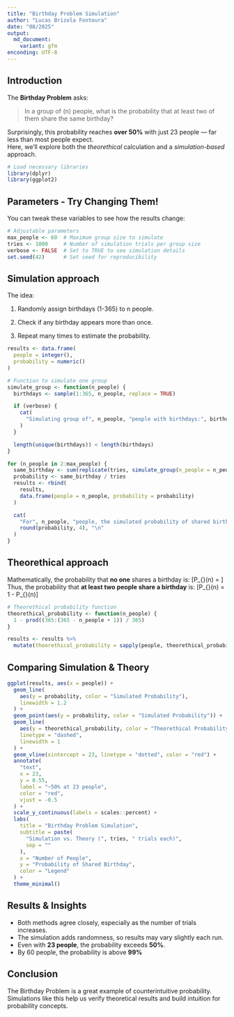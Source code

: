 ```yaml
---
title: "Birthday Problem Simulation"
author: "Lucas Brizola Fontoura"
date: "08/2025"
output: 
  md_document:
    variant: gfm
enconding: UTF-8
---
```


## Introduction

The **Birthday Problem** asks:

> In a group of \(n\) people, what is the probability that at least two of them share the same birthday?

Surprisingly, this probability reaches **over 50%** with just 23 people — far less than most people expect.  
Here, we'll explore both the *theorethical* calculation and a *simulation-based* approach.

```r
# Load necessary libraries
library(dplyr)
library(ggplot2)
```

## Parameters - Try Changing Them!

You can tweak these variables to see how the results change:

```r
# Adjustable parameters
max_people <- 60  # Maximum group size to simulate
tries <- 1000     # Number of simulation trials per group size
verbose <- FALSE  # Set to TRUE to see simulation details
set.seed(42)      # Set seed for reproducibility
```

## Simulation approach
The idea:

1. Randomly assign birthdays (1-365) to n people.

2. Check if any birthday appears more than once.

3. Repeat many times to estimate the probability.

```r
results <- data.frame(
  people = integer(),
  probability = numeric()
)
```

```r
# Function to simulate one group
simulate_group <- function(n_people) {
  birthdays <- sample(1:365, n_people, replace = TRUE)

  if (verbose) {
    cat(
      "Simulating group of", n_people, "people with birthdays:", birthdays, "\n"
    )
  }

  length(unique(birthdays)) < length(birthdays)
}
```

```r
for (n_people in 2:max_people) {
  same_birthday <- sum(replicate(tries, simulate_group(n_people = n_people)))
  probability <- same_birthday / tries
  results <- rbind(
    results,
    data.frame(people = n_people, probability = probability)
  )

  cat(
    "For", n_people, "people, the simulated probability of shared birthday is",
    round(probability, 4), "\n"
  )
}
```

## Theorethical approach
Mathematically, the probability that **no one** shares a birthday is:
\[P_{\text{no shared birthday}}(n) = \frac{365}{365} \times \frac{364}{365} \times \frac{363}{365} \times \ldots \times \frac{365 - n + 1}{365}\]
Thus, the probability that **at least two people share a birthday** is:
\[P_{\text{at least one shared birthday}}(n) = 1 - P_{\text{no shared birthday}}(n)\]

```r
# Theorethical probability function
theorethical_probability <- function(n_people) {
  1 - prod((365:(365 - n_people + 1)) / 365)
}
```

```r
results <- results %>%
  mutate(theorethical_probability = sapply(people, theorethical_probability))
```

## Comparing Simulation & Theory

```r
ggplot(results, aes(x = people)) +
  geom_line(
    aes(y = probability, color = "Simulated Probability"),
    linewidth = 1.2
  ) +
  geom_point(aes(y = probability, color = "Simulated Probability")) +
  geom_line(
    aes(y = theorethical_probability, color = "Theorethical Probability"),
    linetype = "dashed",
    linewidth = 1
  ) +
  geom_vline(xintercept = 23, linetype = "dotted", color = "red") +
  annotate(
    "text",
    x = 23,
    y = 0.55,
    label = "~50% at 23 people",
    color = "red",
    vjust = -0.5
  ) +
  scale_y_continuous(labels = scales::percent) +
  labs(
    title = "Birthday Problem Simulation",
    subtitle = paste(
      "Simulation vs. Theory (", tries, " trials each)",
      sep = ""
    ),
    x = "Number of People",
    y = "Probability of Shared Birthday",
    color = "Legend"
  ) +
  theme_minimal()
```

## Results & Insights
- Both methods agree closely, especially as the number of trials increases.
- The simulation adds randomness, so results may vary slightly each run.
- Even with **23 people**, the probability exceeds **50%**.
- By 60 people, the probability is above **99%**

## Conclusion

The Birthday Problem is a great example of counterintuitive probability.
Simulations like this help us verify theoretical results and build intuition for probability concepts.